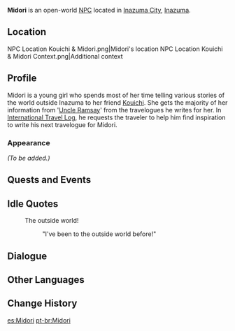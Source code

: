 {{Meta
<!-- REMOVE THIS TEMPLATE AFTER ADDING MISSING INFO -->
|missing_NPC_profile  = yes
}}
{{Character Infobox
|type             = Open-World NPC
|image            = NPC Midori.png
|region           = Inazuma
|location         = Inazuma
}}
'''Midori''' {{Lang|ja=緑}} is an open-world [[NPC]] located in [[Inazuma City]], [[Inazuma]].

==Location==
<gallery>
NPC Location Kouichi & Midori.png|Midori's location
NPC Location Kouichi & Midori Context.png|Additional context
</gallery>

==Profile==
Midori is a young girl who spends most of her time telling various stories of the world outside Inazuma to her friend [[Kouichi]]. She gets the majority of her information from '[[Ramsay|Uncle Ramsay]]' from the travelogues he writes for her. In [[International Travel Log]], he requests the traveler to help him find inspiration to write his next travelogue for Midori.

===Appearance===
''(To be added.)''

==Quests and Events==
{{Quests and Events}}

==Idle Quotes==
{{Dialogue Start}}
: {{DIcon|Idle}} The outside world!
:: {{A|VO Midori 01.ogg}} "I've been to the outside world before!"
{{Dialogue End}}

==Dialogue==
{{Transclude|Kouichi|Dialogue}}

==Other Languages==
{{Other Languages
|default_hidden = 1
|en      = Midori
|zhs     = 小绿
|zhs_rm  = Xiǎo Lǜ
|zht     = 小綠
|zht_rm  = Xiǎo Lǜ
|ja      = 緑
|ja_rm   = Midori
|ko      = 미도리
|es      = Midori
|fr      = Midori
|ru      = Мидори
|th      = Midori
|vi      = Midori
|de      = Midori
|id      = Midori
|pt      = Midori
|tr      = Midori
|it      = Midori
}}

==Change History==
{{Change History|2.0}}
<!--
==References==
{{Reflist}}-->

[[es:Midori]]
[[pt-br:Midori]]